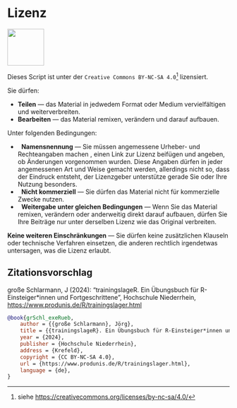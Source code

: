 # Lizenz {.unnumbered}

![](images/ccbyncsa.png){width=2.2cm}

Dieses Script ist unter der  `Creative Commons BY-NC-SA 4.0`^[siehe <https://creativecommons.org/licenses/by-nc-sa/4.0/>] lizensiert.

Sie dürfen:

- **Teilen** — das Material in jedwedem Format oder Medium vervielfältigen und weiterverbreiten.
- **Bearbeiten** — das Material remixen, verändern und darauf aufbauen.

Unter folgenden Bedingungen:

- \ccAttribution\  **Namensnennung** — Sie müssen angemessene Urheber- und Rechteangaben machen , einen Link zur Lizenz beifügen und angeben, ob Änderungen vorgenommen wurden. Diese Angaben dürfen in jeder angemessenen Art und Weise gemacht werden, allerdings nicht so, dass der Eindruck entsteht, der Lizenzgeber unterstütze gerade Sie oder Ihre Nutzung besonders.
- \ccNonCommercialEU\  **Nicht kommerziell** — Sie dürfen das Material nicht für kommerzielle Zwecke nutzen.
- \ccShareAlike\     **Weitergabe unter gleichen Bedingungen** — Wenn Sie das Material remixen, verändern oder anderweitig direkt darauf aufbauen, dürfen Sie Ihre Beiträge nur unter derselben Lizenz wie das Original verbreiten. 

**Keine weiteren Einschränkungen** — Sie dürfen keine zusätzlichen Klauseln oder technische Verfahren einsetzen, die anderen rechtlich irgendetwas untersagen, was die Lizenz erlaubt.

\vfill

::: {.callout-tip}
## **Zitationsvorschlag**
große Schlarmann, J (2024): "trainingslageR. Ein Übungsbuch für R-Einsteiger*innen und Fortgeschrittene", Hochschule Niederrhein, <https://www.produnis.de/R/trainingslager.html>

\scriptsize

```bibtex
@book{grSchl_exeRueb,
	author = {{große Schlarmann}, Jörg},
	title = {{trainingslageR}. Ein Übungsbuch für R-Einsteiger*innen und Fortgeschrittene},
	year = {2024},
	publisher = {Hochschule Niederrhein},
	address = {Krefeld},
	copyright = {CC BY-NC-SA 4.0},
	url = {https://www.produnis.de/R/trainingslager.html},
	language = {de},
}
```

:::

\normalsize

\newpage
\phantomsection
\addcontentsline{toc}{chapter}{Inhaltsverzeichnis}
\tableofcontents
\newpage
\pagenumbering{arabic}
\setcounter{page}{1}
